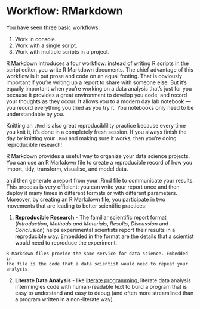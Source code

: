 # Workflow: RMarkdown

You have seen three basic workflows:

1.  Work in console.
1.  Work with a single script.
1.  Work with multiple scripts in a project.

R Markdown introduces a four workflow: instead of writing R scripts in the script editor, you write R Markdown documents. The chief advantage of this workflow is it put prose and code on an equal footing. That is obviously important if you're writing up a report to share with someone else. But it's equally important when you're working on a data analysis that's just for you because it provides a great environment to develop you code, and record your thoughts as they occur. It allows you to a modern day lab notebook --- you record everything you tried as you try it. You notebooks only need to be understandable by you. 

Knitting an `.Rmd` is also great reproduciblility practice because every time you knit it, it's done in a completely fresh session. If you always finish the day by knitting your `.Rmd` and making sure it works, then you're doing reproducible research!

R Markdown provides a useful way to organize your data science projects. You can use an R Markdown file to create a reproducible record of how you import, tidy, transform, visualise, and model data.

and then generate a report from your .Rmd file to communicate your results. This process is very efficient: you can write your report once and then deploy it many times in different formats or with different parameters. Moreover, by creating an R Markdown file, you participate in two movements that are leading to better scientific practices: 

1.   **Reproducible Research** - The familiar scientific report format 
     (*Introduction*, *Methods and Materials*, *Results*, *Discussion* and 
     *Conclusion*) helps experimental scientists report their results in a 
     reproducible way. Embedded in the format are the details that a scientist 
     would need to reproduce the experiment. 

    R Markdown files provide the same service for data science. Embedded in 
    the file is the code that a data scientist would need to repeat your analysis. 

2.   **Literate Data Analysis** - like 
    [literate programming](https://en.wikipedia.org/wiki/Literate_programming),
    literate data analysis intermingles code with human-readable text to build 
    a program that is easy to understand and easy to debug (and often more 
    streamlined than a program written in a non-literate way).
